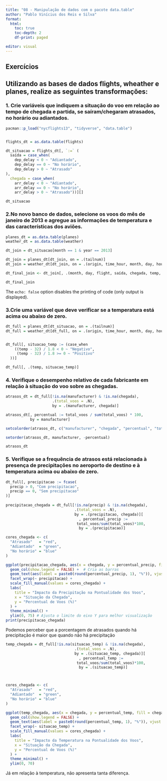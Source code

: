 ```yaml
---
title: "08 - Manipulação de dados com o pacote data.table"
author: "Pablo Vinícius dos Reis e Silva"
format:
  html:
    toc: true
    toc-depth: 2
    df-print: paged

editor: visual
---
```


## Exercícios

## Utilizando as bases de dados flights, wheather e planes, realize as seguintes transformações:

### 1. Crie variáveis que indiquem a situação do voo em relação ao tempo de chegada e partida, se saíram/chegaram atrasados, no horário ou adiantados.

```r
pacman::p_load("nycflights13", "tidyverse", "data.table")


flights_dt = as.data.table(flights)

dt_situacao = flights_dt[, `:=` (
  saída = case_when(
    dep_delay < 0 ~ "Adiantado",
    dep_delay == 0 ~ "No horário",
    dep_delay > 0 ~ "Atrasado"
), 
  chegada = case_when(
    arr_delay < 0 ~ "Adiantado",
    arr_delay == 0 ~ "No horário",
    arr_delay > 0 ~ "Atrasado"))][]

dt_situacao

```

### 2.No novo banco de dados, selecione os voos do mês de janeiro de 2013 e agregue as informações de temperatura e das características dos aviões.

```r

planes_dt = as.data.table(planes)
weather_dt = as.data.table(weather)

dt_join = dt_situacao[month == 1 & year == 2013]

dt_join = planes_dt[dt_join, on = .(tailnum)]
dt_join = weather_dt[dt_join, on = .(origin, time_hour, month, day, hour)]

dt_final_join <- dt_join[, .(month, day, flight, saída, chegada, temp, manufacturer, model)]

dt_final_join
```

The `echo: false` option disables the printing of code (only output is displayed).

### 3.Crie uma variável que deve verificar se a temperatura está acima ou abaixo de zero.

```r


dt_full = planes_dt[dt_situacao, on = .(tailnum)]
dt_full = weather_dt[dt_full, on = .(origin, time_hour, month, day, hour)]


dt_full[, situacao_temp := (case_when
    ((temp - 32) / 1.8 < 0 ~ "Negativo",
     (temp - 32) / 1.8 >= 0 ~ "Positivo"
  ))]

dt_full[, .(temp, situacao_temp)]
```

### 4. Verifique o desempenho relativo de cada fabricante em relação à situação do voo sobre as chegadas.

```r

atrasos_dt = dt_full[!is.na(manufacturer) & !is.na(chegada),
                     .(total_voos = .N),
                     by = .(manufacturer, chegada)]

atrasos_dt[, percentual := total_voos / sum(total_voos) * 100, 
           by = manufacturer]

setcolorder(atrasos_dt, c("manufacturer", "chegada", "percentual", "total_voos"))

setorder(atrasos_dt, manufacturer, -percentual)

atrasos_dt
```

### 5. Verifique se a frequência de atrasos está relacionada à presença de precipitações no aeroporto de destino e à temperatura acima ou abaixo de zero.

```r

dt_full[, precipitacao := fcase(
  precip > 0, "Com precipitacao",
  precip == 0, "Sem precipitacao"
)]
  
precipitacao_chegada = dt_full[!is.na(precip) & !is.na(chegada),
                               .(total_voos = .N),
                               by = .(precipitacao, chegada)][
                                 , percentual_precip :=
                                total_voos/sum(total_voos)*100, 
                                 by = .(precipitacao)]

cores_chegada <- c(
  "Atrasado"   = "red",
  "Adiantado"  = "green",
  "No horário" = "blue"
)

ggplot(precipitacao_chegada, aes(x = chegada, y = percentual_precip, fill = chegada)) +
  geom_col(show.legend = FALSE) +  # Cria as barras
  geom_text(aes(label = paste0(round(percentual_precip, 1), "%")), vjust = -0.5) + # Adiciona os rótulos de %
  facet_wrap(~ precipitacao) +
  scale_fill_manual(values = cores_chegada) + 
  labs(
    title = "Impacto da Precipitação na Pontualidade dos Voos",
    x = "Situação da Chegada",
    y = "Percentual de Voos (%)"
  ) +
  theme_minimal() +
  ylim(0, 75) # Ajusta o limite do eixo Y para melhor visualização
print(precipitacao_chegada)
```

Podemos perceber que a porcentagem de atrasados quando há precipitação é maior que quando não há precipitação

```r

temp_chegada = dt_full[!is.na(situacao_temp) & !is.na(chegada),
                               .(total_voos = .N),
                               by = .(situacao_temp, chegada)][
                                 , percentual_temp :=
                                total_voos/sum(total_voos)*100, 
                                 by = .(situacao_temp)]



cores_chegada <- c(
  "Atrasado"   = "red",
  "Adiantado"  = "green",
  "No horário" = "blue"
)

ggplot(temp_chegada, aes(x = chegada, y = percentual_temp, fill = chegada)) +
  geom_col(show.legend = FALSE) +
  geom_text(aes(label = paste0(round(percentual_temp, 1), "%")), vjust = -0.5) +
  facet_wrap(~ situacao_temp) + 
  scale_fill_manual(values = cores_chegada) +
  labs(
    title = "Impacto da Temperatura na Pontualidade dos Voos",
    x = "Situação da Chegada",
    y = "Percentual de Voos (%)"
  ) +
  theme_minimal() +
  ylim(0, 70)

```

Já em relação à temperatura, não apresenta tanta diferença.
